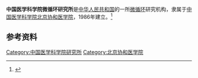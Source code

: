 '''中国医学科学院微循环研究所'''是[[中华人民共和国|中华人民共和国]]的一所[[微循环|微循环]]研究机构，隶属于[[中国医学科学院|中国医学科学院]][[北京协和医学院|北京协和医学院]]，1986年建立。<ref>{{Cite book|title=北京百科词典 • 科学技术卷|author=曹子西, 张登义, 曹增友主编; 张进京, 傅亿伸, 汪永宁等副主编|publisher=北京科学技术出版社|year=1992|isbn=|location=北京|pages=}}</ref>

== 参考资料 ==
{{reflist}}

[[Category:中国医学科学院研究所|Category:中国医学科学院研究所]]
[[Category:北京协和医学院|Category:北京协和医学院]]